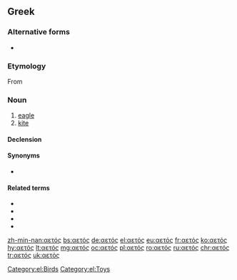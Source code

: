 ==Greek==

===Alternative forms===
* {{l|el|αϊτός|g=m}}

===Etymology===
From {{etyl|grc|el}} {{term|ἀετός||eagle, omen|lang=grc}}

===Noun===
{{el-noun|m|αετοί}}

# [[eagle]]
# [[kite]] {{qualifier|toy}}

====Declension====
{{el-nM-ος-οι-1|αετ}}

====Synonyms====
* {{sense|toy}} {{l|el|χαρταετός|g=m}}

====Related terms====
* {{l|el|αετίσιος|gloss=eagle, aquiline}}
* {{l|el|αετονύχης|g=m|gloss=cunning cheat}}
* {{l|el|αλιάετος|g=m|gloss=sea eagle}}
* {{l|el|χαρταετός|g=m|gloss=toy kite}}

[[Category:el:Birds]]
[[Category:el:Toys]]

[[zh-min-nan:αετός]]
[[bs:αετός]]
[[de:αετός]]
[[el:αετός]]
[[eu:αετός]]
[[fr:αετός]]
[[ko:αετός]]
[[hy:αετός]]
[[lt:αετός]]
[[mg:αετός]]
[[oc:αετός]]
[[pl:αετός]]
[[ro:αετός]]
[[ru:αετός]]
[[chr:αετός]]
[[tr:αετός]]
[[uk:αετός]]